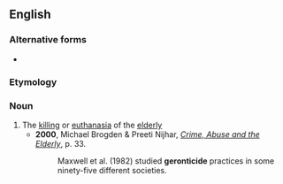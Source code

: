 ==English==

===Alternative forms===
* {{l|en|gerontocide}}

===Etymology===
{{confix|geronto|icide|lang=en}}

===Noun===
{{en-noun}}

# The [[killing]] or [[euthanasia]] of the [[elderly]]
#* '''2000''', Michael Brogden & Preeti Nijhar, ''[http://books.google.com/books?id=NWop1wdCMhQC&pg=PA33&dq=Geronticide&sig=Pw54KqIcZ4epgxVVGhR-gxaz0Do Crime, Abuse and the Elderly]'', p. 33.
#*: Maxwell et al. (1982) studied '''geronticide''' practices in some ninety-five different societies.